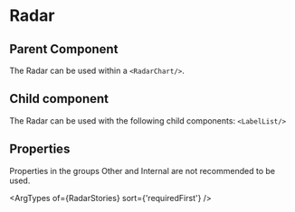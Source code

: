
# Radar

## Parent Component

The Radar can be used within a `<RadarChart/>`.

## Child component

The Radar can be used with the following child components: `<LabelList/>`

## Properties

Properties in the groups Other and Internal are not recommended to be used.

<ArgTypes of={RadarStories} sort={'requiredFirst'} />
